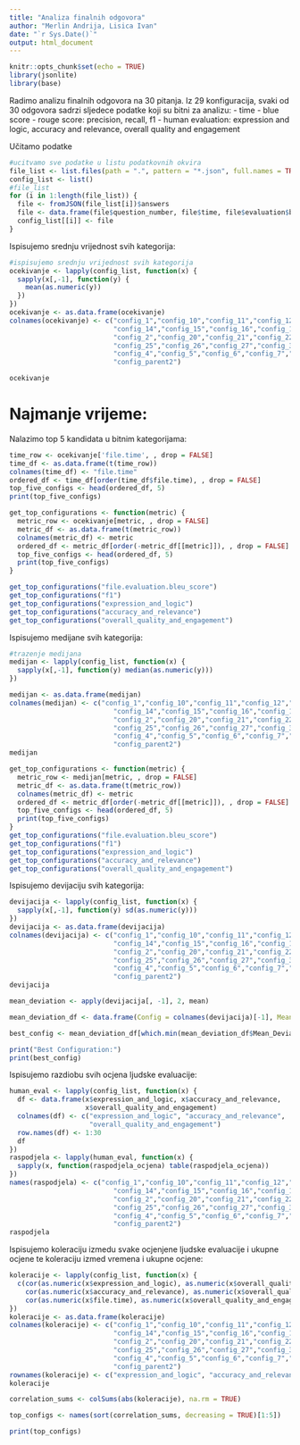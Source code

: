 ```yaml
---
title: "Analiza finalnih odgovora"
author: "Merlin Andrija, Lisica Ivan"
date: "`r Sys.Date()`"
output: html_document
---
```


```r
knitr::opts_chunk$set(echo = TRUE)
library(jsonlite)
library(base)
```

Radimo analizu finalnih odgovora na 30 pitanja. Iz 29 konfiguracija, svaki od 30 odgovora sadrzi sljedece podatke koji su bitni za analizu:
- time
- blue score
- rouge score: precision, recall, f1
- human evaluation: expression and logic, accuracy and relevance, overall quality and engagement

Učitamo podatke

```r
#ucitvamo sve podatke u listu podatkovnih okvira
file_list <- list.files(path = ".", pattern = "*.json", full.names = TRUE)
config_list <- list()
#file_list
for (i in 1:length(file_list)) {
  file <- fromJSON(file_list[i])$answers
  file <- data.frame(file$question_number, file$time, file$evaluation$bleu_score, file$evaluation$rouge_score, file$evaluation$diversity, file$evaluation$human_eval)
  config_list[[i]] <- file
}
```

Ispisujemo srednju vrijednost svih kategorija:
```r

#ispisujemo srednju vrijednost svih kategorija
ocekivanje <- lapply(config_list, function(x) {
  sapply(x[,-1], function(y) {
    mean(as.numeric(y))
  })
})
ocekivanje <- as.data.frame(ocekivanje)
colnames(ocekivanje) <- c("config_1","config_10","config_11","config_12","config_13",
                          "config_14","config_15","config_16","config_17","config_18","config_19",
                          "config_2","config_20","config_21","config_22","config_23","config_24",
                          "config_25","config_26","config_27","config_3",
                          "config_4","config_5","config_6","config_7","config_8","config_9", "config_parent1",
                          "config_parent2")

ocekivanje
```
# Najmanje vrijeme:
Nalazimo top 5 kandidata u bitnim kategorijama:
```r
time_row <- ocekivanje['file.time', , drop = FALSE]
time_df <- as.data.frame(t(time_row))
colnames(time_df) <- "file.time"
ordered_df <- time_df[order(time_df$file.time), , drop = FALSE]
top_five_configs <- head(ordered_df, 5)
print(top_five_configs)

get_top_configurations <- function(metric) {
  metric_row <- ocekivanje[metric, , drop = FALSE]
  metric_df <- as.data.frame(t(metric_row))
  colnames(metric_df) <- metric
  ordered_df <- metric_df[order(-metric_df[[metric]]), , drop = FALSE]
  top_five_configs <- head(ordered_df, 5)
  print(top_five_configs)
}

get_top_configurations("file.evaluation.bleu_score")
get_top_configurations("f1")
get_top_configurations("expression_and_logic")
get_top_configurations("accuracy_and_relevance")
get_top_configurations("overall_quality_and_engagement")
```


Ispisujemo medijane svih kategorija:
```r
#trazenje medijana
medijan <- lapply(config_list, function(x) {
  sapply(x[,-1], function(y) median(as.numeric(y)))
})

medijan <- as.data.frame(medijan)
colnames(medijan) <- c("config_1","config_10","config_11","config_12","config_13",
                          "config_14","config_15","config_16","config_17","config_18","config_19",
                          "config_2","config_20","config_21","config_22","config_23","config_24",
                          "config_25","config_26","config_27","config_3",
                          "config_4","config_5","config_6","config_7","config_8","config_9", "config_parent1",
                          "config_parent2")
medijan

get_top_configurations <- function(metric) {
  metric_row <- medijan[metric, , drop = FALSE]
  metric_df <- as.data.frame(t(metric_row))
  colnames(metric_df) <- metric
  ordered_df <- metric_df[order(-metric_df[[metric]]), , drop = FALSE]
  top_five_configs <- head(ordered_df, 5)
  print(top_five_configs)
}
get_top_configurations("file.evaluation.bleu_score")
get_top_configurations("f1")
get_top_configurations("expression_and_logic")
get_top_configurations("accuracy_and_relevance")
get_top_configurations("overall_quality_and_engagement")

```
Ispisujemo devijaciju svih kategorija:
```r

devijacija <- lapply(config_list, function(x) {
  sapply(x[,-1], function(y) sd(as.numeric(y)))
})
devijacija <- as.data.frame(devijacija)
colnames(devijacija) <- c("config_1","config_10","config_11","config_12","config_13",
                          "config_14","config_15","config_16","config_17","config_18","config_19",
                          "config_2","config_20","config_21","config_22","config_23","config_24",
                          "config_25","config_26","config_27","config_3",
                          "config_4","config_5","config_6","config_7","config_8","config_9", "config_parent1",
                          "config_parent2")
devijacija

mean_deviation <- apply(devijacija[, -1], 2, mean)

mean_deviation_df <- data.frame(Config = colnames(devijacija)[-1], Mean_Deviation = mean_deviation)

best_config <- mean_deviation_df[which.min(mean_deviation_df$Mean_Deviation), ]

print("Best Configuration:")
print(best_config)
```
Ispisujemo razdiobu svih ocjena ljudske evaluacije:

```r
human_eval <- lapply(config_list, function(x) {
  df <- data.frame(x$expression_and_logic, x$accuracy_and_relevance,
                   x$overall_quality_and_engagement)
  colnames(df) <- c("expression_and_logic", "accuracy_and_relevance", 
                    "overall_quality_and_engagement")
  row.names(df) <- 1:30
  df
})
raspodjela <- lapply(human_eval, function(x) {
  sapply(x, function(raspodjela_ocjena) table(raspodjela_ocjena))
})
names(raspodjela) <- c("config_1","config_10","config_11","config_12","config_13",
                          "config_14","config_15","config_16","config_17","config_18","config_19",
                          "config_2","config_20","config_21","config_22","config_23","config_24",
                          "config_25","config_26","config_27","config_3",
                          "config_4","config_5","config_6","config_7","config_8","config_9", "config_parent1",
                          "config_parent2")
raspodjela

```


Ispisujemo koleraciju izmedu svake ocjenjene ljudske evaluacije i ukupne ocjene te koleraciju izmed vremena i ukupne ocjene:

```r
koleracije <- lapply(config_list, function(x) {
  c(cor(as.numeric(x$expression_and_logic), as.numeric(x$overall_quality_and_engagement), method = "spearman"),
    cor(as.numeric(x$accuracy_and_relevance), as.numeric(x$overall_quality_and_engagement), method ="spearman"),
    cor(as.numeric(x$file.time), as.numeric(x$overall_quality_and_engagement), method = "spearman"))
})
koleracije <- as.data.frame(koleracije)
colnames(koleracije) <- c("config_1","config_10","config_11","config_12","config_13",
                          "config_14","config_15","config_16","config_17","config_18","config_19",
                          "config_2","config_20","config_21","config_22","config_23","config_24",
                          "config_25","config_26","config_27","config_3",
                          "config_4","config_5","config_6","config_7","config_8","config_9", "config_parent1",
                          "config_parent2")
rownames(koleracije) <- c("expression_and_logic", "accuracy_and_relevance", "time")
koleracije

correlation_sums <- colSums(abs(koleracije), na.rm = TRUE)

top_configs <- names(sort(correlation_sums, decreasing = TRUE)[1:5])

print(top_configs)

```
                   